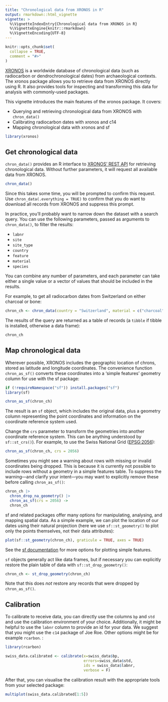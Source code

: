 ```yaml
---
title: "Chronological data from XRONOS in R"
output: rmarkdown::html_vignette
vignette: >
  %\VignetteIndexEntry{Chronological data from XRONOS in R}
  %\VignetteEngine{knitr::rmarkdown}
  %\VignetteEncoding{UTF-8}
---
```


```r
knitr::opts_chunk$set(
  collapse = TRUE,
  comment = "#>"
)
```

[XRONOS](https://xronos.ch) is a worldwide database of chronological data (such as radiocarbon or dendrochronological dates) from archaeological contexts.
The xronos package allows you to retrieve data from XRONOS directly using R.
It also provides tools for inspecting and transforming this data for analysis with commonly-used packages.

This vignette introduces the main features of the xronos package.
It covers:

* Querying and retrieving chronological data from XRONOS with `chron_data()`
* Calibrating radiocarbon dates with xronos and c14
* Mapping chronological data with xronos and sf

```r
library(xronos)
```


## Get chronological data

`chron_data()` provides an R interface to [XRONOS' REST API](https://xronos.ch/api) for retrieving chronological data.
Without further parameters, it will request all available data from XRONOS.

```r
chron_data()
```

Since this takes some time, you will be prompted to confirm this request.
Use `chron_data(.everything = TRUE)` to confirm that you do want to download all records from XRONOS and suppress this prompt.

In practice, you'll probably want to narrow down the dataset with a search query.
You can use the following parameters, passed as arguments to `chron_data()`, to filter the results:

* `labnr`
* `site`
* `site_type`
* `country`
* `feature`
* `material`
* `species`

You can combine any number of parameters, and each parameter can take either a single value or a vector of values that should be included in the results.

For example, to get all radiocarbon dates from Switzerland on either charcoal or bone:

```r
chron_ch <- chron_data(country = "Switzerland", material = c("charcoal", "bone"))
```

The results of the query are returned as a table of records (a `tibble` if tibble is installed, otherwise a data frame):

```r
chron_ch
```


## Map chronological data

Wherever possible, XRONOS includes the geographic location of chrons, stored as latitude and longitude coordinates.
The convenience function `chron_as_sf()` converts these coordinates into a 'simple features' geometry column for use with the sf package:

```r
if (!requireNamespace("sf")) install.packages("sf")
library(sf)

chron_as_sf(chron_ch)
```

The result is an `sf` object, which includes the original data, plus a geometry column representing the point coordinates and information on the coordinate reference system used.

Change the `crs` parameter to transform the geometries into another coordinate reference system.
This can be anything understood by `sf::st_crs()`).
For example, to use the Swiss National Grid ([EPSG:2056](https://epsg.io/2056)):

```r
chron_as_sf(chron_ch, crs = 2056)
```

Sometimes you might see a warning about rows with missing or invalid coordinates being dropped.
This is because it is currently not possible to include rows without a geometry in a simple features table.
To suppress the warning—and clarify your intent—you may want to explicitly remove these before calling `chron_as_sf()`:

```r
chron_ch |>
  chron_drop_na_geometry() |>
  chron_as_sf(crs = 2056) ->
  chron_ch
```

sf and related packages offer many options for manipulating, analysing, and mapping spatial data.
As a simple example, we can plot the location of our dates using their natural projection (here we use `sf::st_geometry()` to plot only the points themselves, not their data attributes):

```r
plot(sf::st_geometry(chron_ch), graticule = TRUE, axes = TRUE)
```

See the [sf documentation](https://r-spatial.github.io/sf/articles/sf5.html) for more options for plotting simple features.

`sf` objects generally act like data frames, but if necessary you can explicitly restore the plain table of data with `sf::st_drop_geometry()`:

```r
chron_ch <- st_drop_geometry(chron_ch)
```

Note that this does *not* restore any records that were dropped by `chron_as_sf()`. 

## Calibration

To calibrate to receive data, you can directly use the columns `bp` and `std` and use the calibration environment of your choice. Additionally, it might be helpful to use the `labnr` column to provide an id for your data. We suggest that you might use the `c14` package of Joe Roe. Other options might be for example `rcarbon`. :

```r
library(rcarbon)

swiss_data.calibrated <- calibrate(x=swiss_data$bp,
                                   errors=swiss_data$std,
                                   ids = swiss_data$labnr,
                                   verbose = F)
```

After that, you can visualise the calibration result with the appropriate tools from your selected package:

```r
multiplot(swiss_data.calibrated[1:5])
```


